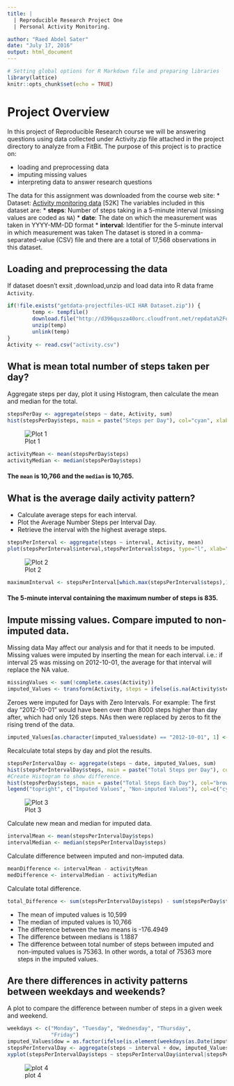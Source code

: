 ```yaml
---
title: |
  | Reproducible Research Project One  
  | Personal Activity Monitoring.  

author: "Raed Abdel Sater"
date: "July 17, 2016"
output: html_document
---
```


```r
# Setting global options for R Markdown file and preparing libraries
library(lattice)
knitr::opts_chunk$set(echo = TRUE)
```


# Project Overview

In this project of Reproducible Research course we will be answering questions using data collected under Activity.zip file attached in the project directory to analyze from a FitBit.
The purpose of this project is to practice on:

* loading and preprocessing data
* imputing missing values
* interpreting data to answer research questions

The data for this assignment was downloaded from the course web
site:
* Dataset: [Activity monitoring data](https://d396qusza40orc.cloudfront.net/repdata%2Fdata%2Factivity.zip) [52K]
The variables included in this dataset are:
* **steps**: Number of steps taking in a 5-minute interval (missing
    values are coded as `NA`)
* **date**: The date on which the measurement was taken in YYYY-MM-DD
    format
* **interval**: Identifier for the 5-minute interval in which
    measurement was taken
The dataset is stored in a comma-separated-value (CSV) file and there are a total of 17,568 observations in this dataset.

## Loading and preprocessing the data
If dataset doesn't exsit ,download,unzip and load data into R data frame `Activity`. 
```r
if(!file.exists("getdata-projectfiles-UCI HAR Dataset.zip")) {
        temp <- tempfile()
        download.file("http://d396qusza40orc.cloudfront.net/repdata%2Fdata%2Factivity.zip",temp)
        unzip(temp)
        unlink(temp)
}
Activity <- read.csv("activity.csv")
```
## What is mean total number of steps taken per day?
Aggregate steps per day, plot it using Histogram, then calculate the mean and median for the total.
```r
stepsPerDay <- aggregate(steps ~ date, Activity, sum)
hist(stepsPerDay$steps, main = paste("Steps per Day"), col="cyan", xlab="Number of Steps",ylab="Dates")
```
![Plot 1](./Project Figures/Question1 Plot.png) 
```r
activityMean <- mean(stepsPerDay$steps)
activityMedian <- median(stepsPerDay$steps)
```
#### The `mean` is 10,766 and the `median` is 10,765.

## What is the average daily activity pattern?

* Calculate average steps for each interval. 
* Plot the Average Number Steps per Interval Day. 
* Retrieve the interval with the highest average steps. 
```r
stepsPerInterval <- aggregate(steps ~ interval, Activity, mean)
plot(stepsPerInterval$interval,stepsPerInterval$steps, type="l", xlab="Interval", ylab="Number of Steps",main="Average Steps per Interval Day", col="red")
```
![Plot 2](./Project Figures/Question2 Plot.png) 
```r
maximumInterval <- stepsPerInterval[which.max(stepsPerInterval$steps),1]
```
#### The 5-minute interval containing the maximum number of steps is 835.

## Impute missing values. Compare imputed to non-imputed data.

Missing data May affect our analysis and for that it needs to be imputed. 
Missing values were imputed by inserting the mean for each interval. i.e.: if interval 25 was missing on 2012-10-01, the average for that interval will replace the NA value.

```r
missingValues <- sum(!complete.cases(Activity))
imputed_Values <- transform(Activity, steps = ifelse(is.na(Activity$steps), stepsPerInterval$steps[match(Activity$interval, stepsPerInterval$interval)], Activity$steps))
```

Zeroes were imputed for Days with Zero Intervals. For example: The first day "2012-10-01" would have been over than 8000 steps higher than day after, which had only 126 steps. NAs then were replaced by zeros to fit the rising trend of the data. 
```r
imputed_Values[as.character(imputed_Values$date) == "2012-10-01", 1] <- 0
```

Recalculate total steps by day and plot the results. 
```r
stepsPerIntervalDay <- aggregate(steps ~ date, imputed_Values, sum)
hist(stepsPerIntervalDay$steps, main = paste("Total Steps per Day"), col="cyan", xlab="Number of Steps")
#Create Histogram to show difference. 
hist(stepsPerDay$steps, main = paste("Total Steps Each Day"), col="brown", xlab="Number of Steps", add=T)
legend("topright", c("Imputed Values", "Non-imputed Values"), col=c("cyan", "brown"), lwd=4,fill = 1:6, ncol = 1,cex = 0.3)
```
![Plot 3](./Project Figures/Question3 Plot.png)

Calculate new mean and median for imputed data. 
```r
intervalMean <- mean(stepsPerIntervalDay$steps)
intervalMedian <- median(stepsPerIntervalDay$steps)
```
Calculate difference between imputed and non-imputed data.
```r
meanDifference <- intervalMean - activityMean
medDifference <- intervalMedian - activityMedian
```
Calculate total difference.
```r
total_Difference <- sum(stepsPerIntervalDay$steps) - sum(stepsPerDay$steps)
```
* The mean of imputed values is 10,599
* The median of imputed values is 10,766
* The difference between the two means is -176.4949
* The difference between medians is 1.1887
* The difference between total number of steps between imputed and non-imputed values is 75363. In other words, a total of 75363 more steps in the imputed values.

## Are there differences in activity patterns between weekdays and weekends?
A plot to compare the difference between number of steps in a given week and weekend.
```r
weekdays <- c("Monday", "Tuesday", "Wednesday", "Thursday", 
              "Friday")
imputed_Values$dow = as.factor(ifelse(is.element(weekdays(as.Date(imputed_Values$date)),weekdays), "Weekday", "Weekend"))
stepsPerIntervalDay <- aggregate(steps ~ interval + dow, imputed_Values, mean)
xyplot(stepsPerIntervalDay$steps ~ stepsPerIntervalDay$interval|stepsPerIntervalDay$dow, main="Average Steps per Interval",xlab="Interval", ylab="Steps",layout=c(1,2), type="l")
```
![plot 4](./Project Figures/Question4 Plot.png) 